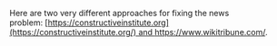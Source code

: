 
Here are two very dif­ferent approaches for fixing the news problem: [https://constructiveinstitute.org](https://constructiveinstitute.org/) and <https://www.wikitribune.com/>.